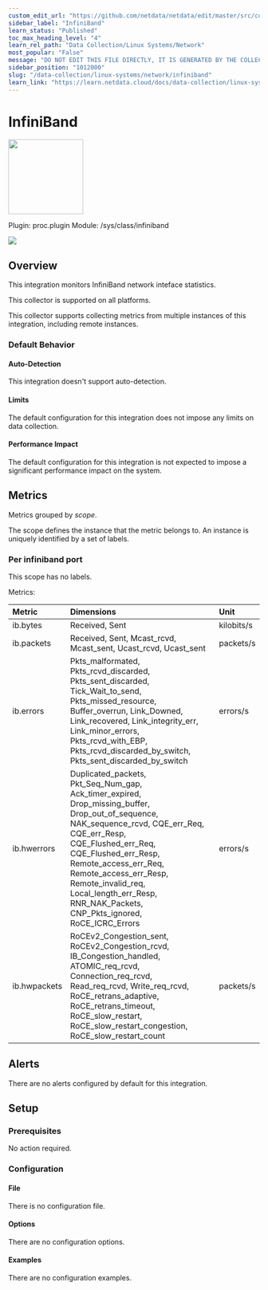 ```yaml
---
custom_edit_url: "https://github.com/netdata/netdata/edit/master/src/collectors/proc.plugin/metadata.yaml"
sidebar_label: "InfiniBand"
learn_status: "Published"
toc_max_heading_level: "4"
learn_rel_path: "Data Collection/Linux Systems/Network"
most_popular: "False"
message: "DO NOT EDIT THIS FILE DIRECTLY, IT IS GENERATED BY THE COLLECTOR'S metadata.yaml FILE"
sidebar_position: "1012000"
slug: "/data-collection/linux-systems/network/infiniband"
learn_link: "https://learn.netdata.cloud/docs/data-collection/linux-systems/network/infiniband"
---
```



# InfiniBand


<img src="https://netdata.cloud/img/network-wired.svg" width="150"/>


Plugin: proc.plugin
Module: /sys/class/infiniband

<img src="https://img.shields.io/badge/maintained%20by-Netdata-%2300ab44" />

## Overview

This integration monitors InfiniBand network inteface statistics.



This collector is supported on all platforms.

This collector supports collecting metrics from multiple instances of this integration, including remote instances.


### Default Behavior

#### Auto-Detection

This integration doesn't support auto-detection.

#### Limits

The default configuration for this integration does not impose any limits on data collection.

#### Performance Impact

The default configuration for this integration is not expected to impose a significant performance impact on the system.


## Metrics

Metrics grouped by *scope*.

The scope defines the instance that the metric belongs to. An instance is uniquely identified by a set of labels.



### Per infiniband port



This scope has no labels.

Metrics:

| Metric | Dimensions | Unit |
|:------|:----------|:----|
| ib.bytes | Received, Sent | kilobits/s |
| ib.packets | Received, Sent, Mcast_rcvd, Mcast_sent, Ucast_rcvd, Ucast_sent | packets/s |
| ib.errors | Pkts_malformated, Pkts_rcvd_discarded, Pkts_sent_discarded, Tick_Wait_to_send, Pkts_missed_resource, Buffer_overrun, Link_Downed, Link_recovered, Link_integrity_err, Link_minor_errors, Pkts_rcvd_with_EBP, Pkts_rcvd_discarded_by_switch, Pkts_sent_discarded_by_switch | errors/s |
| ib.hwerrors | Duplicated_packets, Pkt_Seq_Num_gap, Ack_timer_expired, Drop_missing_buffer, Drop_out_of_sequence, NAK_sequence_rcvd, CQE_err_Req, CQE_err_Resp, CQE_Flushed_err_Req, CQE_Flushed_err_Resp, Remote_access_err_Req, Remote_access_err_Resp, Remote_invalid_req, Local_length_err_Resp, RNR_NAK_Packets, CNP_Pkts_ignored, RoCE_ICRC_Errors | errors/s |
| ib.hwpackets | RoCEv2_Congestion_sent, RoCEv2_Congestion_rcvd, IB_Congestion_handled, ATOMIC_req_rcvd, Connection_req_rcvd, Read_req_rcvd, Write_req_rcvd, RoCE_retrans_adaptive, RoCE_retrans_timeout, RoCE_slow_restart, RoCE_slow_restart_congestion, RoCE_slow_restart_count | packets/s |



## Alerts

There are no alerts configured by default for this integration.


## Setup

### Prerequisites

No action required.

### Configuration

#### File

There is no configuration file.
#### Options



There are no configuration options.

#### Examples
There are no configuration examples.


